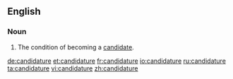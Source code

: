 ==English==

===Noun===
{{en-noun}}

# The condition of becoming a [[candidate]].

[[de:candidature]]
[[et:candidature]]
[[fr:candidature]]
[[io:candidature]]
[[ru:candidature]]
[[ta:candidature]]
[[vi:candidature]]
[[zh:candidature]]
